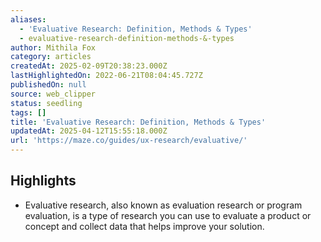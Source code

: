 ```yaml
---
aliases:
  - 'Evaluative Research: Definition, Methods & Types'
  - evaluative-research-definition-methods-&-types
author: Mithila Fox
category: articles
createdAt: 2025-02-09T20:38:23.000Z
lastHighlightedOn: 2022-06-21T08:04:45.727Z
publishedOn: null
source: web_clipper
status: seedling
tags: []
title: 'Evaluative Research: Definition, Methods & Types'
updatedAt: 2025-04-12T15:55:18.000Z
url: 'https://maze.co/guides/ux-research/evaluative/'
---
```

## Highlights

- Evaluative research, also known as evaluation research or program evaluation, is a type of research you can use to evaluate a product or concept and collect data that helps improve your solution.
